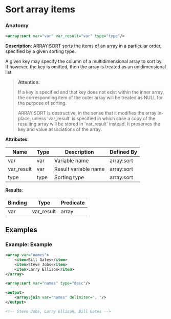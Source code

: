 # Sort array items

### Anatomy

```xml
<array:sort var="var" var_result="var" type="type"/>
```

 **Description**:
 ARRAY:SORT sorts the items of an array in a particular order, specified by a given sorting type.

A given key may specify the column of a multidimensional array to sort by. If however, the key is omitted, then the array is treated as an unidimensional list.


> **Attention:**
>
> If a key is specified and that key does not exist within the inner array, the corresponding item of the outer array will be treated as NULL for the purpose of sorting.
> 
> ARRAY:SORT is destructive, in the sense that it modifies the array in-place, unless 'var_result' is specified in which case a copy of the resulting array will be stored in 'var_result' instead. It preserves the key and value associations of the array.

**Attributes**:

| Name | Type | Description | Defined By |
| ---- | ---- | ----------- | ---------- |
| var | var | Variable name | array:sort |
| var_result | var | Result variable name | array:sort |
| type | type | Sorting type | array:sort |


**Results**:

| Binding | Type | Predicate |
| ------- | ---- | --------- |
| var|var_result | array | no-result-propagation |


## Examples

### Example: Example

```xml
<array var="names">
	<item>Bill Gates</item>
	<item>Steve Jobs</item>
	<item>Larry Ellison</item>
</array>

<array:sort var="names" type="desc"/>

<output>
	<array:join var="names" delimiter=", "/>
</output>

<!-- Steve Jobs, Larry Ellison, Bill Gates -->
```

